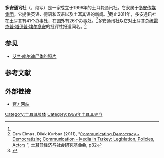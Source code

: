 {{Infobox company 
| name = 多安通讯社
| logo = DHA logo.png
| type = 
| foundation = 1999年9月30日<ref name=DHA>DHA, [http://www.dha.com.tr/sdetay.asp?pid=2 About DHA] {{Wayback|url=http://www.dha.com.tr/sdetay.asp?pid=2 |date=20130630070940 }}</ref>
| location =  [[土耳其|土耳其]][[伊斯坦布尔|伊斯坦布尔]]
| key_people = 
| industry = [[通讯社|通讯社]]
| products = 
| revenue = 
| operating_income = 
| net_income = 
| num_employees =
| parent = [[多安传媒集团|多安传媒集团]]<ref name=DHA/>
| subsid =
| homepage = [http://www.dha.com.tr http://www.dha.com.tr]
| footnotes = 
}}
'''多安通讯社'''（{{lang-tr|Doğan Haber Ajansı}}，缩写{{lang|en|DHA}}）是一家成立于1999年的土耳其通讯社。它隶属于[[多安传媒集团|多安传媒集团]]。它提供英语、德语和汉语以及土耳其语的新闻。<ref name=DHA/>截止2011年，多安通讯社在土耳其有41个办事处，在国外有26个办事处。<ref>Esra Elmas, Dilek Kurban (2011), "[http://www.academia.edu/747165/Communicating_Democracy-Democratizing_Communication Communicating Democracy -Democratizing Communication - Media in Turkey: Legislation, Policies, Actors] {{Wayback|url=http://www.academia.edu/747165/Communicating_Democracy-Democratizing_Communication |date=20191215084640 }}", [[土耳其经济与社会研究基金会|土耳其经济与社会研究基金会]], p32</ref>多安通讯社以它对土耳其总统[[雷杰普·塔伊普·埃尔多安|雷杰普·塔伊普·埃尔多安]]的批评性报道闻名。<ref>{{Cite web |url=http://www.spiegel.de/politik/ausland/tuerkei-erdogan-bestaetigt-echtheit-von-telefonmitschnitten-a-957072.html |title=存档副本 |accessdate=2016-12-20 |archive-date=2017-09-01 |archive-url=https://web.archive.org/web/20170901162354/http://www.spiegel.de/politik/ausland/tuerkei-erdogan-bestaetigt-echtheit-von-telefonmitschnitten-a-957072.html |dead-url=no }}</ref>

==参见==
*[[艾兰·库尔迪|艾兰·库尔迪尸体的照片]]


==参考文献==
{{reflist}}


== 外部链接 ==
* [http://www.dha.com.tr/ 官方网站]{{Wayback|url=http://www.dha.com.tr/ |date=20161221113028 }}{{tr icon}}{{en icon}}

{{DEFAULTSORT:多安通讯社}}
[[Category:土耳其媒体|Category:土耳其媒体]]
[[Category:1999年土耳其建立|Category:1999年土耳其建立]]